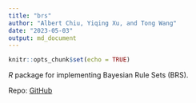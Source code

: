 ```yaml
---
title: "brs"
author: "Albert Chiu, Yiqing Xu, and Tong Wang"
date: "2023-05-03"
output: md_document
---
```


```r
knitr::opts_chunk$set(echo = TRUE)
```

_R_ package for implementing Bayesian Rule Sets (BRS).

Repo: [GitHub](https://github.com/albert-chiu/brs)
